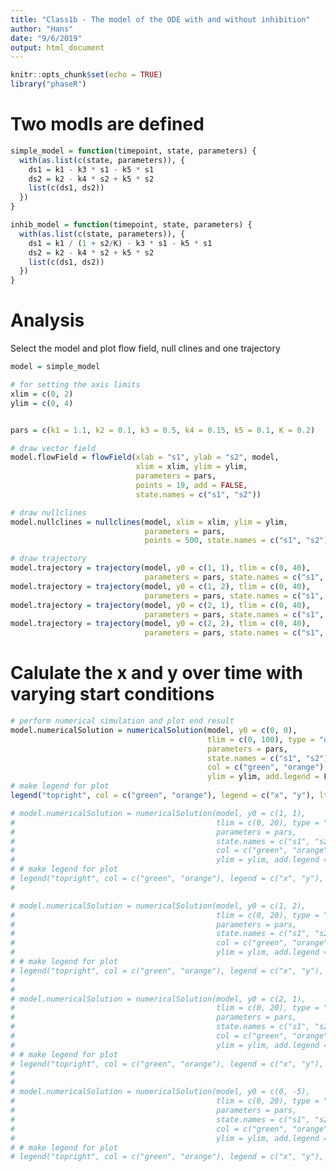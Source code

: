 ```yaml
---
title: "Class1b - The model of the ODE with and without inhibition"
author: "Hans"
date: "9/6/2019"
output: html_document
---
```


```r
knitr::opts_chunk$set(echo = TRUE)
library("phaseR")
```


# Two modls are defined
```r
simple_model = function(timepoint, state, parameters) { 
  with(as.list(c(state, parameters)), {
    ds1 = k1 - k3 * s1 - k5 * s1 
    ds2 = k2 - k4 * s2 + k5 * s2 
    list(c(ds1, ds2))
  }) 
}
```


```r
inhib_model = function(timepoint, state, parameters) { 
  with(as.list(c(state, parameters)), {
    ds1 = k1 / (1 + s2/K) - k3 * s1 - k5 * s1 
    ds2 = k2 - k4 * s2 + k5 * s2 
    list(c(ds1, ds2))
  }) 
}
```


# Analysis

Select the model and plot flow field, null clines and one trajectory

```r

model = simple_model

# for setting the axis limits
xlim = c(0, 2) 
ylim = c(0, 4)


pars = c(k1 = 1.1, k2 = 0.1, k3 = 0.5, k4 = 0.15, k5 = 0.1, K = 0.2)

# draw vector field
model.flowField = flowField(xlab = "s1", ylab = "s2", model, 
                            xlim = xlim, ylim = ylim, 
                            parameters = pars, 
                            points = 19, add = FALSE, 
                            state.names = c("s1", "s2"))

# draw nullclines
model.nullclines = nullclines(model, xlim = xlim, ylim = ylim,
                              parameters = pars,
                              points = 500, state.names = c("s1", "s2"))

# draw trajectory
model.trajectory = trajectory(model, y0 = c(1, 1), tlim = c(0, 40), 
                              parameters = pars, state.names = c("s1", "s2"))
model.trajectory = trajectory(model, y0 = c(1, 2), tlim = c(0, 40), 
                              parameters = pars, state.names = c("s1", "s2"))
model.trajectory = trajectory(model, y0 = c(2, 1), tlim = c(0, 40), 
                              parameters = pars, state.names = c("s1", "s2"))
model.trajectory = trajectory(model, y0 = c(2, 2), tlim = c(0, 40), 
                              parameters = pars, state.names = c("s1", "s2"))
```

# Calulate the x and y over time with varying start conditions
```r
# perform numerical simulation and plot end result
model.numericalSolution = numericalSolution(model, y0 = c(0, 0), 
                                            tlim = c(0, 100), type = "one",
                                            parameters = pars,
                                            state.names = c("s1", "s2"),
                                            col = c("green", "orange"), 
                                            ylim = ylim, add.legend = F)
# make legend for plot
legend("topright", col = c("green", "orange"), legend = c("x", "y"), lty = 1)

# model.numericalSolution = numericalSolution(model, y0 = c(1, 1), 
#                                             tlim = c(0, 20), type = "one",
#                                             parameters = pars, 
#                                             state.names = c("s1", "s2"),
#                                             col = c("green", "orange"), 
#                                             ylim = ylim, add.legend = F)
# # make legend for plot
# legend("topright", col = c("green", "orange"), legend = c("x", "y"), lty = 1)
# 

# model.numericalSolution = numericalSolution(model, y0 = c(1, 2), 
#                                             tlim = c(0, 20), type = "one",
#                                             parameters = pars, 
#                                             state.names = c("s1", "s2"),
#                                             col = c("green", "orange"), 
#                                             ylim = ylim, add.legend = F)
# # make legend for plot
# legend("topright", col = c("green", "orange"), legend = c("x", "y"), lty = 1)
# 
# 
# model.numericalSolution = numericalSolution(model, y0 = c(2, 1), 
#                                             tlim = c(0, 20), type = "one",
#                                             parameters = pars,
#                                             state.names = c("s1", "s2"),
#                                             col = c("green", "orange"), 
#                                             ylim = ylim, add.legend = F)
# # make legend for plot
# legend("topright", col = c("green", "orange"), legend = c("x", "y"), lty = 1)
# 
# 
# model.numericalSolution = numericalSolution(model, y0 = c(0, -5), 
#                                             tlim = c(0, 20), type = "one",
#                                             parameters = pars,
#                                             state.names = c("s1", "s2"),
#                                             col = c("green", "orange"), 
#                                             ylim = ylim, add.legend = F)
# # make legend for plot
# legend("topright", col = c("green", "orange"), legend = c("x", "y"), lty = 1)

```